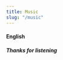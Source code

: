 ```yaml
---
title: Music
slug: "/music"
---
```



#### English

<SpotifyPlayer
  uri="spotify:user:Bobby:playlist:0sz2J5ZVROxMv3ZkVMTKuw"
  size="large"
  theme="black"
  view="list"
/>    
     
     
     
     

##### Thanks for listening
